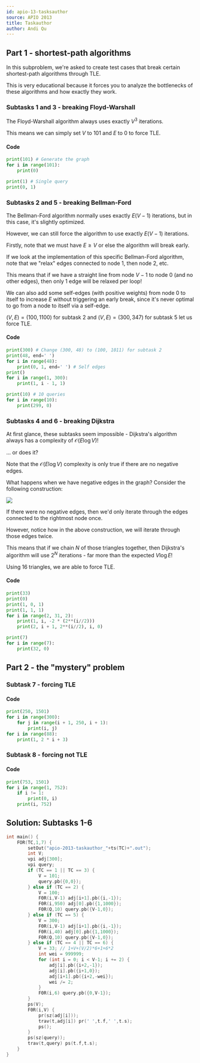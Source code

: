 ```yaml
---
id: apio-13-tasksauthor
source: APIO 2013
title: Taskauthor
author: Andi Qu
---
```


## Part 1 - shortest-path algorithms

In this subproblem, we're asked to create test cases that break certain
shortest-path algorithms through TLE.

This is very educational because it forces you to analyze the bottlenecks of
these algorithms and how exactly they work.

### Subtasks 1 and 3 - breaking Floyd-Warshall

The Floyd-Warshall algorithm always uses exactly $V^3$ iterations.

This means we can simply set $V$ to 101 and $E$ to 0 to force TLE.

#### Code

```py
print(101) # Generate the graph
for i in range(101):
	print(0)

print(1) # Single query
print(0, 1)
```

### Subtasks 2 and 5 - breaking Bellman-Ford

The Bellman-Ford algorithm normally uses exactly $E(V - 1)$ iterations, but in
this case, it's slightly optimized.

However, we can still force the algorithm to use exactly $E(V - 1)$ iterations.

Firstly, note that we must have $E \geq V$ or else the algorithm will break
early.

If we look at the implementation of this specific Bellman-Ford algorithm, note
that we "relax" edges connected to node 1, then node 2, etc.

This means that if we have a straight line from node $V - 1$ to node 0 (and no
other edges), then only 1 edge will be relaxed per loop!

We can also add some self-edges (with positive weights) from node 0 to itself to
increase $E$ without triggering an early break, since it's never optimal to go
from a node to itself via a self-edge.

$(V, E) = (100, 1100)$ for subtask 2 and $(V, E) = (300, 347)$ for subtask 5 let
us force TLE.

#### Code

```py
print(300) # Change (300, 48) to (100, 1011) for subtask 2
print(48, end=' ')
for i in range(48):
	print(0, 1, end=' ') # Self edges
print()
for i in range(1, 300):
	print(1, i - 1, 1)

print(10) # 10 queries
for i in range(10):
	print(299, 0)
```

### Subtasks 4 and 6 - breaking Dijkstra

At first glance, these subtasks seem impossible - Dijkstra's algorithm always
has a complexity of $\mathcal{O}(E \log V)$!

... or does it?

Note that the $\mathcal{O}(E \log V)$ complexity is only true if there are no
negative edges.

What happens when we have negative edges in the graph? Consider the following
construction:

![](APIO_taskauthor_problem_image.png)

If there were no negative edges, then we'd only iterate through the edges
connected to the rightmost node once.

However, notice how in the above construction, we will iterate through those
edges twice.

This means that if we chain $N$ of those triangles together, then Dijkstra's
algorithm will use $2^N$ iterations - far more than the expected $V \log E$!

Using 16 triangles, we are able to force TLE.

#### Code

```py
print(33)
print(0)
print(1, 0, 1)
print(1, 1, 1)
for i in range(2, 31, 2):
	print(1, i, -2 * (2**(i//2)))
	print(2, i + 1, 2**(i//2), i, 0)

print(7)
for i in range(7):
	print(32, 0)
```

## Part 2 - the "mystery" problem

### Subtask 7 - forcing TLE

<IncompleteSection />

#### Code

```py
print(250, 1501)
for i in range(300):
	for j in range(i + 1, 250, i + 1):
		print(i, j)
for i in range(88):
	print(1, 2 * i + 3)
```

### Subtask 8 - forcing not TLE

<IncompleteSection />

#### Code

```py
print(753, 1501)
for i in range(1, 752):
	if i != 1:
		print(0, i)
	print(i, 752)
```

<LanguageSection>

<CPPSection>

## Solution: Subtasks 1-6

```cpp
int main() {
	FOR(TC,1,7) {
		setOut("apio-2013-taskauthor_"+ts(TC)+".out");
		int V;
		vpi adj[300];
		vpi query;
		if (TC == 1 || TC == 3) {
			V = 101;
			query.pb({0,0});
		} else if (TC == 2) {
			V = 100;
			F0R(i,V-1) adj[i+1].pb({i,-1});
			F0R(i,950) adj[0].pb({1,1000});
			F0R(Q,10) query.pb({V-1,0});
		} else if (TC == 5) {
			V = 300;
			F0R(i,V-1) adj[i+1].pb({i,-1});
			F0R(i,40) adj[0].pb({1,1000});
			F0R(Q,10) query.pb({V-1,0});
		} else if (TC == 4 || TC == 6) {
			V = 33; // 1+V+(V/2)*6+1+6*2
			int wei = 999999;
			for (int i = 0; i < V-1; i += 2) {
				adj[i].pb({i+2,-1});
				adj[i].pb({i+1,0});
				adj[i+1].pb({i+2,-wei});
				wei /= 2;
			}
			F0R(i,6) query.pb({0,V-1});
		}
		ps(V);
		F0R(i,V) {
			pr(sz(adj[i]));
			trav(t,adj[i]) pr(' ',t.f,' ',t.s);
			ps();
		}
		ps(sz(query));
		trav(t,query) ps(t.f,t.s);
	}
}
```

</CPPSection>

<JavaSection>

</JavaSection>

<PySection>

</PySection>

</LanguageSection>
